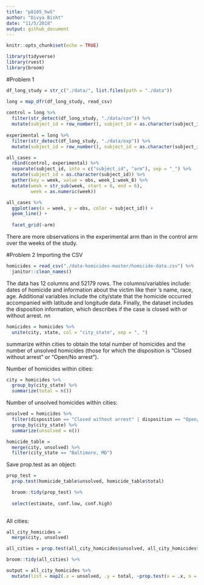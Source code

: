 ```yaml
---
title: "p8105_hw5"
author: "Divya Bisht"
date: "11/5/2018"
output: github_document
---
```


```r
knitr::opts_chunk$set(echo = TRUE)

library(tidyverse)
library(rvest)
library(broom)
```

#Problem 1
```r
df_long_study = str_c("./data/", list.files(path = "./data"))

long = map_dfr(df_long_study, read_csv)
  
control = long %>% 
  filter(str_detect(df_long_study, "./data/con")) %>%
  mutate(subject_id = row_number(), subject_id = as.character(subject_id),  subject_id = str_c(subject_id, "_control"))
  
experimental = long %>% 
  filter(str_detect(df_long_study, "./data/exp")) %>%
  mutate(subject_id = row_number(), subject_id = as.character(subject_id), subject_id = str_c(subject_id, "_exp"))

all_cases = 
  rbind(control, experimental) %>% 
  separate(subject_id, into = c("subject_id", "arm"), sep = "_") %>% 
  mutate(subject_id = as.character(subject_id)) %>% 
  gather(key = week, value = obs, week_1:week_8) %>% 
  mutate(week = str_sub(week, start = 6, end = 6), 
         week = as.numeric(week)) 

```

```r
all_cases %>% 
  ggplot(aes(x = week, y = obs, color = subject_id)) + 
  geom_line() +
  
  facet_grid(~arm)
```
There are more observations in the experimental arm than in the control arm over the weeks of the study. 




#Problem 2 
Importing the CSV
```r
homicides = read_csv("./data-homicides-master/homicide-data.csv") %>% 
  janitor::clean_names()
```

The data has 12 columns and 52179 rows. The columns/variables include: dates of homicide and information about the victim like their 's name, race, age. Additional variables include the city/state that the homicide occurred accompanied with latitude and longitude data. Finally, the dataset includes the disposition information, which describes if the case is closed with or without arrest. nn  

```r
homicides = homicides %>%
  unite(city, state, col = "city_state", sep = ", ")
```

summarize within cities to obtain the total number of homicides and the number of unsolved homicides (those for which the disposition is “Closed without arrest” or “Open/No arrest”).

Number of homicides within cities:
```r
city = homicides %>% 
  group_by(city_state) %>% 
  summarize(total = n())
```

Number of unsolved homicides within cities:
```r
unsolved = homicides %>% 
  filter(disposition == "Closed without arrest" | disposition == "Open/No arrest") %>% 
  group_by(city_state) %>%
  summarize(unsolved = n())
```

```r
homicide_table = 
  merge(city, unsolved) %>% 
  filter(city_state == "Baltimore, MD")
```

Save prop.test as an object: 
```r
prop_test = 
  prop.test(homicide_table$unsolved, homicide_table$total)

  broom::tidy(prop_test) %>% 
  
  select(estimate, conf.low, conf.high)
  
```

All cities: 
```r
all_city_homicides = 
  merge(city, unsolved)

all_cities = prop.test(all_city_homicides$unsolved, all_city_homicides$total)

broom::tidy(all_cities) %>% 

```


```r
output = all_city_homicides %>% 
  mutate(list = map2(.x = unsolved, .y = total, ~prop.test(x = .x, n = .y)))
```




